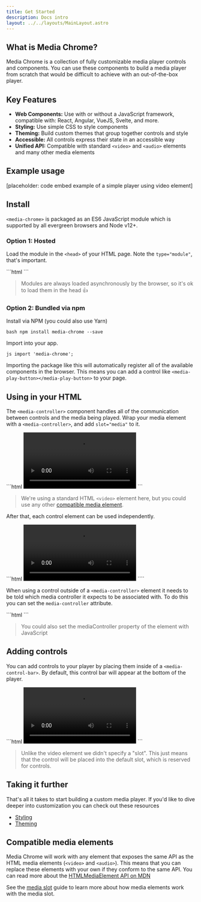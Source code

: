 ```yaml
---
title: Get Started
description: Docs intro
layout: ../../layouts/MainLayout.astro
---
```



<h2>What is Media Chrome?</h2>

Media Chrome is a collection of fully customizable media player controls and components. You can use these components to build a media player from scratch that would be difficult to achieve with an out-of-the-box player.

## Key Features

- **Web Components:** Use with or without a JavaScript framework, compatible with: React, Angular, VueJS, Svelte, and more.
- **Styling:** Use simple CSS to style components
- **Theming:** Build custom themes that group together controls and style
- **Accessible:** All controls express their state in an accessible way
- **Unified API:** Compatible with standard `<video>` and `<audio>` elements and many other media elements

## Example usage

[placeholder: code embed example of a simple player using video element]

## Install

`<media-chrome>` is packaged as an ES6 JavaScript module which is supported by all evergreen browsers and Node v12+.

### Option 1: Hosted

Load the module in the `<head>` of your HTML page. Note the `type="module"`, that's important.

<CopyToClipboard>
```html
<script type="module" src="https://cdn.jsdelivr.net/npm/media-chrome@0/+esm"></script>
```
</CopyToClipboard>

> Modules are always loaded asynchronously by the browser, so it's ok to load them in the head 👍

### Option 2: Bundled via npm

Install via NPM (you could also use Yarn)

<CopyToClipboard>```bash npm install media-chrome --save ```</CopyToClipboard>

Import into your app.

<CopyToClipboard>```js import 'media-chrome'; ```</CopyToClipboard>

Importing the package like this will automatically register all of the available components in the browser. This means you can add a control like `<media-play-button></media-play-button>` to your page.

## Using in your HTML

The `<media-controller>` component handles all of the communication between controls and the media being played. Wrap your media element with a `<media-controller>`, and add `slot="media"` to it.

<CopyToClipboard>
```html
<media-controller>
  <video
    slot="media"
    src="https://stream.mux.com/DS00Spx1CV902MCtPj5WknGlR102V5HFkDe/high.mp4"
  ></video>
</media-controller>
```
</CopyToClipboard>

> We're using a standard HTML `<video>` element here, but you could use any other [compatible media element](#compatible-players).

After that, each control element can be used independently.

<CopyToClipboard>
```html
<media-controller id="myController">
  <video
    slot="media"
    src="https://stream.mux.com/DS00Spx1CV902MCtPj5WknGlR102V5HFkDe/high.mp4"
  ></video>
  <media-play-button></media-play-button>
</media-controller>
````
</CopyToClipboard>

When using a control outside of a `<media-controller>` element it needs to be told which media controller it expects to be associated with. To do this you can set the `media-controller` attribute.

<CopyToClipboard>
```html
<media-play-button mediacontroller="myController"></media-play-button>
```
</CopyToClipboard>

> You could also set the mediaController property of the element with JavaScript

## Adding controls

You can add controls to your player by placing them inside of a `<media-control-bar>`. By default, this control bar will appear at the bottom of the player.

<CopyToClipboard>
```html
<media-controller>
  <video
    slot="media"
    src="https://stream.mux.com/DS00Spx1CV902MCtPj5WknGlR102V5HFkDe/high.mp4"
  ></video>
  <media-control-bar>
    <media-play-button></media-play-button>
    <media-mute-button></media-mute-button>
    <media-volume-range></media-volume-range>
    <media-time-range></media-time-range>
    <media-pip-button></media-pip-button>
    <media-fullscreen-button></media-fullscreen-button>
  </media-control-bar>
</media-controller>
```
</CopyToClipboard>

> Unlike the video element we didn't specify a "slot". This just means that the control will be placed into the default slot, which is reserved for controls.

## Taking it further

That's all it takes to start building a custom media player. If you'd like to dive deeper into customization you can check out these resources

- [Styling](/en/styling)
- [Theming](/en/themes)

## Compatible media elements

Media Chrome will work with any element that exposes the same API as the HTML media elements (`<video>` and `<audio>`). This means that you can replace these elements with your own if they conform to the same API. You can read more about the [HTMLMediaElement API on MDN](https://developer.mozilla.org/en-US/docs/Web/API/HTMLMediaElement)

See the [media slot](/en/media-slot) guide to learn more about how media elements work with the media slot.

